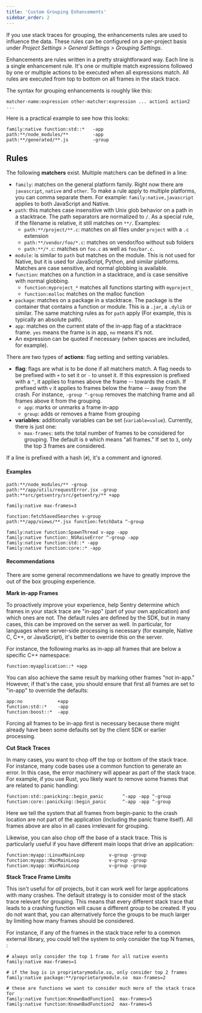 ```yaml
---
title: 'Custom Grouping Enhancements'
sidebar_order: 2
---
```


If you use stack traces for grouping, the enhancements rules are used to influence the data.
These rules can be configured on a per-project basis under *Project Settings > General Settings > Grouping Settings*.

Enhancements are rules written in a pretty straightforward way. Each line is a
single enhancement rule. It's one or multiple match expressions followed by one
or multiple actions to be executed when all expressions match. All rules are
executed from top to bottom on all frames in the stack trace.

The syntax for grouping enhancements is roughly like this:

```
matcher-name:expression other-matcher:expression ... action1 action2 ...
```

Here is a practical example to see how this looks:

```
family:native function:std::*   -app
path:**/node_modules/**         -app
path:**/generated/**.js         -group
```

## Rules

The following **matchers** exist. Multiple matchers can be defined in a line:

- `family`: matches on the general platform family. Right now there are `javascript`, `native` and `other`. To make a rule apply to multiple platforms, you can comma separate them.
  For example: `family:native,javascript` applies to both JavaScript and Native.
- `path`: this matches case insensitive with Unix glob behavior on a path in a stacktrace. The path separators are normalized to `/`. As a special rule, if the filename is relative, it still matches on `**/`. Examples:
  - `path:**/project/**.c`: matches on all files under `project` with a `.c` extension
  - `path:**/vendor/foo/*.c`: matches on vendor/foo without sub folders
  - `path:**/*.c`: matches on `foo.c` as well as `foo/bar.c`.
- `module`: is similar to `path` but matches on the module. This is not used for Native, but it is used for JavaScript, Python, and similar platforms. Matches are case sensitive, and normal globbing is available.
- `function`: matches on a function in a stacktrace, and is case sensitive with normal globbing.
  - `function:myproject_*` matches all functions starting with `myproject_`
  - `function:malloc` matches on the malloc function
- `package`: matches on a package in a stacktrace. The package is the container that contains a function or module.
  This is a `.jar`, a `.dylib` or similar. The same matching rules as for `path` apply (For example, this is typically an absolute path).
- `app`: matches on the current state of the in-app flag of a stacktrace frame. `yes` means the frame is in app, `no` means it's not.
- An expression can be quoted if necessary (when spaces are included, for example).

There are two types of **actions**: flag setting and setting variables.

- **flag**: flags are what is to be done if all matchers match. A flag needs to be prefixed with `+` to set it or `-` to unset it. If this expression is prefixed with a `^`, it applies to frames above the frame -- towards the crash. If prefixed with `v` it applies to frames below the frame -- away from the crash. For instance, `-group ^-group` removes the matching frame and all frames above it from the grouping.
  - `app`: marks or unmarks a frame in-app
  - `group`: adds or removes a frame from grouping
- **variables**: additionally variables can be set (`variable=value`). Currently, there is just one:
  - `max-frames`: sets the total number of frames to be considered for grouping.
The default is `0` which means "all frames." If set to `3`, only the top 3 frames are considered.

If a line is prefixed with a hash (`#`), it's a comment and ignored.

#### Examples

```
path:**/node_modules/** -group
path:**/app/utils/requestError.jsx -group
path:**src/getsentry/src/getsentry/** +app

family:native max-frames=3

function:fetchSavedSearches v-group
path:**/app/views/**.jsx function:fetchData ^-group

family:native function:SpawnThread v-app -app
family:native function:_NSRaiseError ^-group -app
family:native function:std::* -app
family:native function:core::* -app
```

#### Recommendations

There are some general recommendations we have to greatly improve the out of the box grouping experience.

**Mark in-app Frames**

To proactively improve your experience, help Sentry determine which frames in your stack trace are "in-app" (part of your own application) and which ones are not. The default rules are defined by the SDK, but in many cases, this can be improved on the server as well. In particular, for languages where server-side processing is necessary (for example, Native C, C++, or JavaScript), it's better to override this on the server.

For instance, the following marks as in-app all frames that are below a specific C++ namespace:

```
function:myapplication::* +app
```

You can also achieve the same result by marking other frames "not in-app." However, if that's the case, you should ensure that first all frames are set to "in-app" to override the defaults:

```
app:no             +app
function:std::*    -app
function:boost::*  -app
```

Forcing all frames to be in-app first is necessary because there might already have
been some defaults set by the client SDK or earlier processing.

**Cut Stack Traces**

In many cases, you want to chop off the top or bottom of the stack trace. For instance, many code bases use a common function to generate an error. In this case, the error machinery will appear as part of the stack trace. For example, if you use Rust, you likely want to remove some frames that are related to panic handling:

```
function:std::panicking::begin_panic       ^-app -app ^-group
function:core::panicking::begin_panic      ^-app -app ^-group
```

Here we tell the system that all frames from begin-panic to the crash location are not part of the application (including the panic frame itself). All frames above are also in all cases irrelevant for grouping.

Likewise, you can also chop off the base of a stack trace. This is particularly useful if you have different main loops that drive an application:

```
function:myapp::LinuxMainLoop         v-group -group
function:myapp::MacMainLoop           v-group -group
function:myapp::WinMainLoop           v-group -group
```

**Stack Trace Frame Limits**

This isn't useful for *all* projects, but it can work well for large applications with many crashes. The default strategy is to consider most of the stack trace relevant for grouping. This means that every different stack trace that leads to a crashing function will cause a different group to be created. If you do not want that, you can alternatively force the groups to be much larger by limiting how many frames should be considered.

For instance, if any of the frames in the stack trace refer to a common external library, you could tell the system to only  consider the top N frames, :

```
# always only consider the top 1 frame for all native events
family:native max-frames=1

# if the bug is in proprietarymodule.so, only consider top 2 frames
family:native package:**/proprietarymodule.so  max-frames=2

# these are functions we want to consider much more of the stack trace for
family:native function:KnownBadFunction1  max-frames=5
family:native function:KnownBadFunction2  max-frames=5
```
